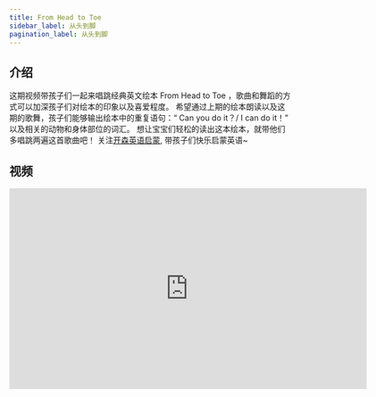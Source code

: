 ```yaml
---
title: From Head to Toe
sidebar_label: 从头到脚
pagination_label: 从头到脚
---
```


## 介绍

这期视频带孩子们一起来唱跳经典英文绘本 From Head to Toe ，歌曲和舞蹈的方式可以加深孩子们对绘本的印象以及喜爱程度。
希望通过上期的绘本朗读以及这期的歌舞，孩子们能够输出绘本中的重复语句：“ Can you do it？/ I can do it！” 以及相关的动物和身体部位的词汇。
想让宝宝们轻松的读出这本绘本，就带他们多唱跳两遍这首歌曲吧！
关注[开森英语启蒙](https://space.bilibili.com/20797715), 带孩子们快乐启蒙英语~

## 视频

<iframe
  src="https://player.bilibili.com/player.html?bvid=BV1ec411E7s7&cid=1&page=1"
  scrolling="no"
  border="0"
  frameborder="no"
  framespacing="0"
  allowfullscreen="true"
  width="640"
  height="360"
></iframe>
